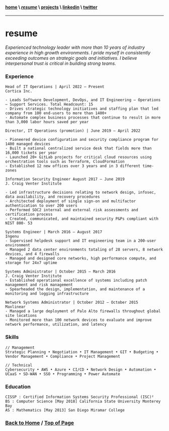 #### [home](/) \ [*resume*](/resume) \ [projects](/projects) \ [linkedin](https://www.linkedin.com/in/samroy92/) \ [twitter]()
---
# resume

_Experienced technology leader with more than 10 years of industry experience in high growth environments. I pride myself in
consistently exceeding outcomes on strategic goals and initiatives. I believe interpersonal trust is critical in building strong teams._

### Experience

```
Head of IT Operations | April 2022 – Present
Cortica Inc.

- Leads Software Development, DevOps, and IT Engineering – Operations – Support Services. Total Headcount: 15
- Drives strategic technology initiatives and staffing plan that led company from 100 end-users to more than 1400+
- Automate complex business processes that continue to result in more than 3,000 labor hours saved per year
```
```
Director, IT Operations (promotion) | June 2019 – April 2022

- Pioneered device configuration and security compliance program for 1400 managed devices
- Built a national centralized service desk that fields more than 16,000 tickets per year
- Launched 20+ GitLab projects for critical cloud resources using orchestration tools such as Terraform, CloudFormation
- Established 12 new offices over 3 years and in 3 different time-zones
```
```
Information Security Engineer August 2017 – June 2019
J. Craig Venter Institute

- Led infrastructure decisions relating to network design, infosec, data availability, and recovery procedures
- Architected deployment of single sign-on and multifactor authentication to over 200 users
- Performed SOC2 internal and external risk assessments and certification process
- Created, communicated, and maintained security P&Ps compliant with NIST 800- 53
```
```
Systems Engineer | March 2016 – August 2017
Ingenu
- Supervised helpdesk support and IT engineering team in a 200-user environment
- Managed 2 data center environments totaling of 28 servers, 8 network devices, and 4 firewalls
- Managed and designed core networks, high performance compute, and storage for 24x7 uptime
```
```
Systems Administrator | October 2015 – March 2016
J. Craig Venter Institute
- Established operational excellence of systems including patch management and risk management
- Spearheaded the design, implementation, and maintenance of a monitoring and logging infrastructure
```
```
Network Systems Administrator | October 2012 – October 2015
Maxlinear
- Managed a large deployment of Palo Alto firewalls throughout global site locations
- Monitored more than 100 network devices to evaluate and improve network performance, utilization, and latency
```

### Skills

```
// Management
Strategic Planning • Negotiation • IT Management • GIT • Budgeting • Vendor Management • Compliance • Project Management

// Technical
Cybersecurity • AWS • Azure • CI/CD • Network Design • Automation • UCaaS • SD-WAN • SSO • Programming • Power Automate
```

### Education

```
CISSP : Certified Information Systems Security Professional (ISC)²
BS : Computer Science [May 2018] California State University Monterey Bay
AS : Mathematics [May 2013] San Diego Miramar College
```

### [Back to Home](/) / [Top of Page](#) 